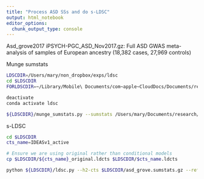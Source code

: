 ```yaml
---
title: "Process ASD SSs and do s-LDSC"
output: html_notebook
editor_options: 
  chunk_output_type: console
---
```


Asd_grove2017
iPSYCH-PGC_ASD_Nov2017.gz: Full ASD GWAS meta-analysis of samples of European ancestry
(18,382 cases, 27,969 controls)

Munge sumstats
```bash

LDSCDIR=/Users/mary/non_dropbox/exps/ldsc
cd $LDSCDIR
FORLDSCDIR=~/Library/Mobile\ Documents/com~apple~CloudDocs/Documents/research/exps/forldsc

deactivate
conda activate ldsc

${LDSCDIR}/munge_sumstats.py --sumstats /Users/mary/Documents/research/exps/summary_stats/asd/iPSYCH-PGC_ASD_Nov2017 --N-cas 18382 --N-con 27969 --signed-sumstats OR,1 --merge-alleles ${FORLDSCDIR}/w_hm3.snplist --out asd_grove --snp SNP --chunksize 500000 --a1 A1 --a2 A2 --p P --info INFO 

```

s-LDSC
```bash

cd $LDSCDIR
cts_name=IDEASv1_active

# Ensure we are using original rather than conditional models
cp $LDSCDIR/${cts_name}_original.ldcts $LDSCDIR/$cts_name.ldcts

python ${LDSCDIR}/ldsc.py --h2-cts $LDSCDIR/asd_grove.sumstats.gz --ref-ld-chr ${LDSCDIR}/baseline_v1.2/baseline. --out asd_grove_cts_${cts_name} --ref-ld-chr-cts $LDSCDIR/$cts_name.ldcts --w-ld-chr ${LDSCDIR}/1000G_Phase3_weights_hm3_no_MHC/weights.hm3_noMHC. 

```

